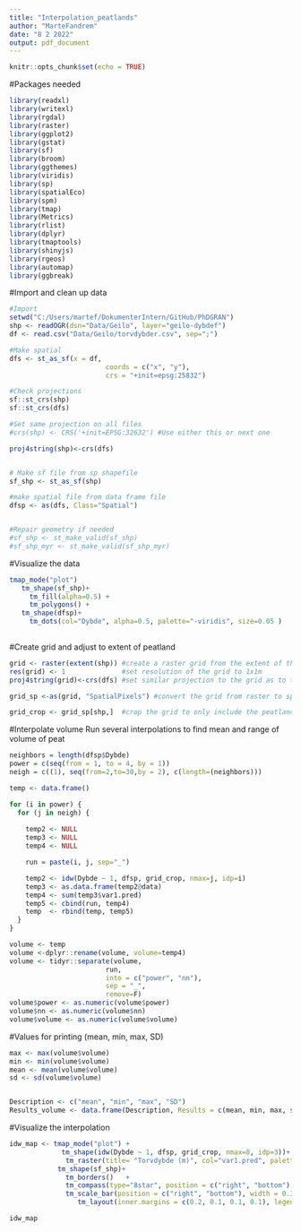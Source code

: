 ```yaml
---
title: "Interpolation_peatlands"
author: "MarteFandrem"
date: "8 2 2022"
output: pdf_document
---
```


```r
knitr::opts_chunk$set(echo = TRUE)
```

#Packages needed
```r
library(readxl)
library(writexl)
library(rgdal)
library(raster)
library(ggplot2)
library(gstat)
library(sf)
library(broom)
library(ggthemes)
library(viridis)
library(sp)
library(spatialEco)
library(spm)
library(tmap)
library(Metrics)
library(rlist)
library(dplyr)
library(tmaptools)
library(shinyjs)
library(rgeos)
library(automap)
library(ggbreak)
```

#Import and clean up data

```r
#Import
setwd("C:/Users/martef/DokumenterIntern/GitHub/PhDGRAN")
shp <- readOGR(dsn="Data/Geilo", layer="geilo-dybdef")
df <- read.csv("Data/Geilo/torvdybder.csv", sep=";")

#Make spatial
dfs <- st_as_sf(x = df, 
                        coords = c("x", "y"),
                        crs = "+init=epsg:25832")

#Check projections
sf::st_crs(shp)
sf::st_crs(dfs)

#Set same projection on all files
#crs(shp) <- CRS('+init=EPSG:32632') #Use either this or next one

proj4string(shp)<-crs(dfs)


# Make sf file from sp shapefile
sf_shp <- st_as_sf(shp)

#make spatial file from data frame file
dfsp <- as(dfs, Class="Spatial")


#Repair geometry if needed
#sf_shp <- st_make_valid(sf_shp)
#sf_shp_myr <- st_make_valid(sf_shp_myr)

```

#Visualize the data
```r
tmap_mode("plot")
   tm_shape(sf_shp)+
     tm_fill(alpha=0.5) +
     tm_polygons() +   
   tm_shape(dfsp)+
     tm_dots(col="Dybde", alpha=0.5, palette="-viridis", size=0.05 )
     

```

#Create grid and adjust to extent of peatland
```r
grid <- raster(extent(shp)) #create a raster grid from the extent of the peatland
res(grid) <- 1              #set resolution of the grid to 1x1m
proj4string(grid)<-crs(dfs) #set similar projection to the grid as to the datapoints

grid_sp <-as(grid, "SpatialPixels") #convert the grid from raster to spatialpixels

grid_crop <- grid_sp[shp,]  #crop the grid to only include the peatland
```

#Interpolate volume
Run several interpolations to find mean and range of volume of peat
```r
neighbors = length(dfsp$Dybde)
power = c(seq(from = 1, to = 4, by = 1))
neigh = c((1), seq(from=2,to=30,by = 2), c(length=(neighbors)))

temp <- data.frame()

for (i in power) {
  for (j in neigh) {
    
    temp2 <- NULL
    temp3 <- NULL
    temp4 <- NULL

    run = paste(i, j, sep="_")

    temp2 <- idw(Dybde ~ 1, dfsp, grid_crop, nmax=j, idp=i)
    temp3 <- as.data.frame(temp2@data)
    temp4 <- sum(temp3$var1.pred)
    temp5 <- cbind(run, temp4)
    temp  <- rbind(temp, temp5)
  }
} 


```

```r
volume <- temp
volume <-dplyr::rename(volume, volume=temp4)
volume <- tidyr::separate(volume, 
                        run, 
                        into = c("power", "nn"),
                        sep = "_",
                        remove=F)
volume$power <- as.numeric(volume$power)
volume$nn <- as.numeric(volume$nn)
volume$volume <- as.numeric(volume$volume)
```

#Values for printing (mean, min, max, SD)
```r
max <- max(volume$volume)
min <- min(volume$volume)
mean <- mean(volume$volume)
sd <- sd(volume$volume)


Description <- c("mean", "min", "max", "SD")
Results_volume <- data.frame(Description, Results = c(mean, min, max, sd)) 

```



#Visualize the interpolation
```r

idw_map <- tmap_mode("plot") +
             tm_shape(idw(Dybde ~ 1, dfsp, grid_crop, nmax=8, idp=3))+
              tm_raster(title= "Torvdybde (m)", col="var1.pred", palette="-viridis") +
            tm_shape(sf_shp)+
              tm_borders()   +
              tm_compass(type="8star", position = c("right", "bottom"), size = 2) +
              tm_scale_bar(position = c("right", "bottom"), width = 0.3) +
                 tm_layout(inner.margins = c(0.2, 0.1, 0.1, 0.1), legend.show = TRUE, legend.position = c("left","top"), legend.outside=TRUE, legend.title.size = 1, legend.text.size = 0.65, legend.frame = TRUE)

idw_map


```
